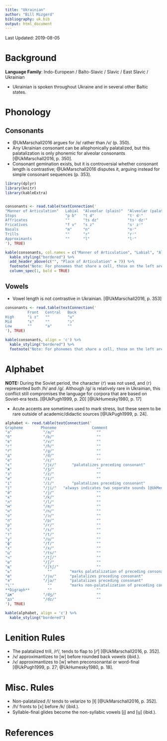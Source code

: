 ```yaml
---
title: "Ukrainian"
author: "Bill Mizgerd"
bibliography: uk.bib
output: html_document
---
```


Last Updated: 2019-08-05

# Background

**Language Family**: Indo-European / Balto-Slavic / Slavic / East Slavic / Ukrainian

* Ukrainian is spoken throughout Ukraine and in several other Baltic states.

# Phonology

## Consonants

* @UkMarschall2016 argues for /ʋ/ rather than /v/ (p. 350).
* Any Ukrainian consonant can be allophonically palatalized, but this palatalization is only phonemic for alveolar consonants [@UkMarschall2016, p. 350].
* Consonant gemination exists, but it is controversial whether consonant length is contrastive; @UkMarschall2016 disputes it, arguing instead for simple consonant sequences (p. 353).

```r

library(dplyr)
library(knitr)
library(kableExtra)


consonants <- read.table(textConnection('
"Manner of Articulation"   Labial  "Alveolar (plain)"  "Alveolar (palatalized)"  Postalveolar  Palatal  Velar  Glottal
Stops                      "p b"   "t d"               "tʲ dʲ"                   ""            ""       "k ɡ"  ""
Affricates                 ""      "ts dz"             "tsʲ dzʲ"                 "tʃ dʒ"       ""       ""     ""
Fricatives                 "f v"   "s z"               "sʲ zʲ"                   "ʃ ʒ"         ""       "x"    "ɦ"
Nasals                     "m"     "n"                 "nʲ"                      ""            ""       ""     ""
Trills                     ""      "r"                 "rʲ"                      ""            ""       ""     ""
Approximants               ""      "l"                 "lʲ"                      ""            "j"      ""     ""
'), TRUE)

kable(consonants, col.names = c("Manner of Articulation", "Labial", "Alveolar (plain)", "Alveolar (palatalized)", "Postalveolar", "Palatal", "Velar", "Glottal"), align = 'c') %>%
  kable_styling("bordered") %>%
  add_header_above(c("", "Place of Articulation" = 7)) %>%
  footnote("Note: For phonemes that share a cell, those on the left are voiceless, whereas those on the right are voiced.", general_title = "") %>%
  column_spec(1, bold = TRUE)
```

## Vowels

* Vowel length is not contrastive in Ukrainian. [@UkMarschall2016, p. 353]

```r
consonants <- read.table(textConnection('
          Front   Central   Back
High      "i ɪ"   ""        "u"
Mid       "ɛ"     ""        "ɔ"
Low       ""      "a"       ""
'), TRUE)

kable(consonants, align = 'c') %>%
  kable_styling("bordered") %>%
  footnote("Note: For phonemes that share a cell, those on the left are tense, whereas those on the right are lax.", general_title = "")
```

# Alphabet

**NOTE:** During the Soviet period, the character ⟨ґ⟩ was not used, and ⟨г⟩ represented both /ɦ/ and /ɡ/. Although /ɡ/ is relatively rare in Ukrainian, this conflict still compromises the language for corpora that are based on Soviet-era texts. [@UkPugh1999, p. 20] [@UkHumesky1980, p. 17]

* Acute accents are sometimes used to mark stress, but these seem to be rare outside of academic/didactic sources [@UkPugh1999, p. 24].

```r

alphabet <- read.table(textConnection('
Grapheme        Phoneme                Comment
"а"              "/a/"                   ""
"б"              "/b/"                   ""
"в"              "/v/"                   ""
"г"              "/ɦ/"                   ""
"ґ"              "/ɡ/"                   ""
"д"              "/d/"                   ""
"е"              "/ɛ/"                   ""
"є"              "/jɛ/"       "palatalizes preceding consonant"  
"ж"              "/ʒ/"                   ""
"з"              "/z/"                   ""
"и"              "/ɪ/"                   ""
"і"              "/i/"        "palatalizes preceding consonant"  
"ї"              "/ji/"   "always indicates two separate sounds [@UkMedushevsky1963, p. 11]"  
"й"              "/j/"                   ""
"к"              "/k/"                   ""
"л"              "/l/"                   ""
"м"              "/m/"                   ""
"н"              "/n/"                   ""
"о"              "/ɔ/"                   ""
"п"              "/p/"                   ""
"р"              "/r/"                   ""
"с"              "/s/"                   ""
"т"              "/t/"                   ""
"у"              "/u/"                   ""
"ф"              "/f/"                   ""
"х"              "/x/"                   ""
"ц"              "/ts/"                  ""
"ч"              "/tʃ/"                  ""
"ш"              "/ʃ/"                   ""
"щ"              "/ʃtʃ/"                 ""
"ь"                ""        "marks palatalization of preceding consonant"  
"ю"              "/ju/"      "palatalizes preceding consonant"  
"я"              "/ja/"      "palatalizes preceding consonant"  
"\'"               ""        "marks non-palatalization of preceding consonant in an otherwise palatalizing environment"
**Digraph**        ""                    ""
"дж"             "/dʒ/"                  ""
"дз"             "/dz/"                  ""
'), TRUE)

kable(alphabet, align = 'c') %>%
  kable_styling("bordered")
```  

# Lenition Rules

* The palatalized trill, /rʲ/, tends to flap to [ɾʲ] [@UkMarschall2016, p. 352].
* /v/ approximantizes to [w] before rounded back vowels (ibid.).
* /v/ approximantizes to [w] when preconsonantal or word-final [@UkPugh1999, p. 27; @UkHumesky1980, p. 18].

# Misc. Rules

* Non-palatalized /l/ tends to velarize to [ɫ] [@UkMarschall2016, p. 352].
* /ɦ/ fronts to [x] before /k/ (ibid.).
* Syllable-final glides become the non-syllabic vowels [i̯] and [u̯] (ibid.).

# References
